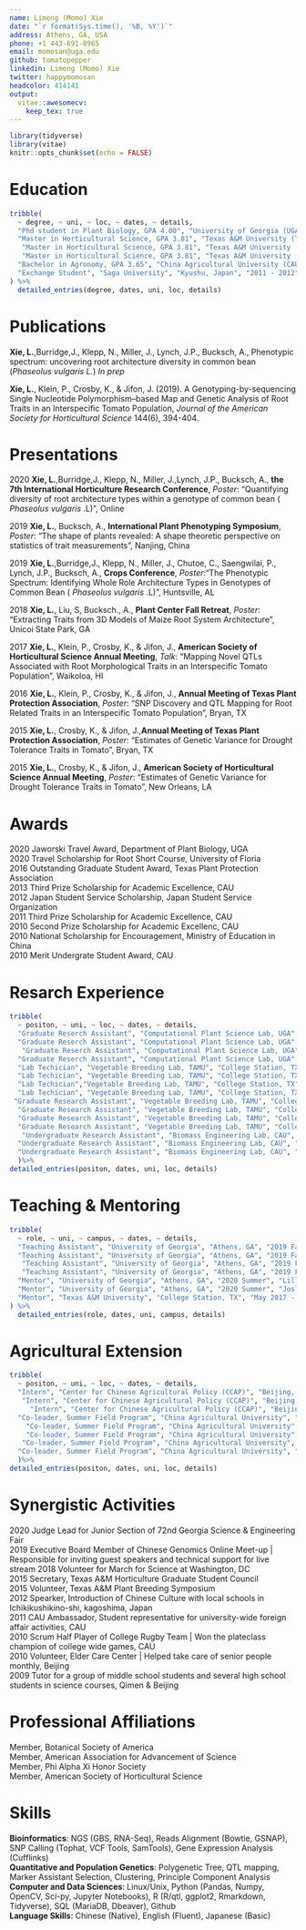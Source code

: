 ---
name: Limeng (Momo) Xie 
date: "`r format(Sys.time(), '%B, %Y')`"
address: Athens, GA, USA
phone: +1 443-691-8965
email: momosan@uga.edu
github: tomatopepper
linkedin: Limeng (Momo) Xie
twitter: happymomosan
headcolor: 414141
output: 
  vitae::awesomecv:
    keep_tex: true
---

```{r setup, include=FALSE}
library(tidyverse)
library(vitae)
knitr::opts_chunk$set(echo = FALSE)
```

# Education
```{r education}
tribble(
  ~ degree, ~ uni, ~ loc, ~ dates, ~ details,
  "Phd student in Plant Biology, GPA 4.00", "University of Georgia (UGA)", "Athens, GA", "2018 - Present", "Advisor: Dr. Alexander Bucksch, Computational Plant Science Lab",
  "Master in Horticultural Science, GPA 3.81", "Texas A&M University (TAMU)", "College Station, TX", "2014 - 2016", "Certificate in Applied Statistics",
   "Master in Horticultural Science, GPA 3.81", "Texas A&M University (TAMU)", "College Station, TX", "2014 - 2016","Advisors: Dr.Kevin Crosby & Dr.John Jifon, Vegetable Breeding Lab",
   "Master in Horticultural Science, GPA 3.81", "Texas A&M University (TAMU)", "College Station, TX", "2014 - 2016", "Thesis: SNP Discovery and Mapping QTLs Associated with Root Traits and Morphological Traits in Tomato",
  "Bachelor in Agronomy, GPA 3.65", "China Agricultural University (CAU)", "Beijing, China", "2009 - 2014", "Thesis: Evaluation of Methane Production in Anaerobic Reactor with Sweet Potato Vine and Dairy Manure",
  "Exchange Student", "Saga University", "Kyushu, Japan", "2011 - 2012", "Major in Plant` Science and Japanese"
) %>%
  detailed_entries(degree, dates, uni, loc, details)
```

# Publications
**Xie, L.**,Burridge,J., Klepp, N., Miller, J., Lynch, J.P., Bucksch, A.,  Phenotypic spectrum: uncovering root architecture diversity in common bean (*Phaseolus vulgaris L.*) *In prep*  

**Xie, L.**, Klein, P., Crosby, K., & Jifon, J. (2019). A Genotyping-by-sequencing Single Nucleotide Polymorphism–based Map and Genetic Analysis of Root Traits in an Interspecific Tomato Population, _Journal of the American Society for Horticultural Science_ 144(6), 394-404. 


 
# Presentations

2020 **Xie, L.**,Burridge,J., Klepp, N., Miller, J.,Lynch, J.P., Bucksch, A., **the 7th International Horticulture Research Conference**,  _Poster_: "Quantifying diversity of root architecture types within a genotype of common bean ( _Phaseolus vulgaris_ .L) ", Online  

2019 **Xie, L.**, Bucksch, A., **International Plant Phenotyping Symposium**, _Poster_: "The shape of plants revealed: A shape theoretic perspective on statistics of trait measurements", Nanjing, China

2019 **Xie, L.**,Burridge,J., Klepp, N., Miller, J., Chutoe, C., Saengwilai, P., Lynch, J.P., Bucksch, A., **Crops Conference**, _Poster_:"The Phenotypic Spectrum: Identifying Whole Role Architecture Types in Genotypes of Common Bean ( _Phaseolus vulgaris_ .L)", Huntsville, AL 

2018 **Xie, L.**, Liu, S, Bucksch., A., **Plant Center Fall Retreat**, _Poster_: “Extracting Traits from 3D Models of Maize Root System Architecture”, Unicoi State Park, GA  

2017 **Xie, L.**, Klein, P., Crosby, K., & Jifon, J., **American Society of Horticultural Science Annual Meeting**, _Talk_: "Mapping Novel QTLs Associated with Root Morphological Traits in an Interspecific Tomato Population", Waikoloa, HI  


2016 **Xie, L.**, Klein, P., Crosby, K., & Jifon, J., **Annual Meeting of Texas Plant Protection Association**, _Poster_: “SNP Discovery and QTL Mapping for Root Related Traits in an Interspecific Tomato Population”, Bryan, TX 

2015 **Xie, L.**, Crosby, K., & Jifon, J.,**Annual Meeting of Texas Plant Protection Association**, _Poster_: “Estimates of Genetic Variance for Drought Tolerance Traits in Tomato”, Bryan, TX 

2015 **Xie, L.**, Crosby, K., & Jifon, J., **American Society of Horticultural Science Annual Meeting**, _Poster_: “Estimates of Genetic Variance for Drought Tolerance Traits in Tomato”, New Orleans, LA 


# Awards
2020 Jaworski Travel Award, Department of Plant Biology, UGA  
2020 Travel Scholarship for Root Short Course, University of Floria  
2016 Outstanding Graduate Student Award, Texas Plant Protection Association  
2013 Third Prize Scholarship for Academic Excellence, CAU  
2012 Japan Student Service Scholarship, Japan Student Service Organization  
2011 Third Prize Scholarship for Academic Excellence, CAU  
2010 Second Prize Scholarship for Academic Excellenc, CAU  
2010 National Scholarship for Encouragement, Ministry of Education in China  
2010 Merit Undergrate Student Award, CAU 

# Resarch Experience 
```{r research}
tribble(
  ~ positon, ~ uni, ~ loc, ~ dates, ~ details,
  "Graduate Reserch Assistant", "Computational Plant Science Lab, UGA", "Athens, GA", "2018 - Present", "Current project: The phenotypic spectrum: quantifying the diversity of root architecture in common bean",
  "Graduate Reserch Assistant", "Computational Plant Science Lab, UGA", "Athens, GA", "2018 - Present", "Rotation projects: Developed an image processing pipeline to automatically extract root traits from 3D models of maize root system",
   "Graduate Reserch Assistant", "Computational Plant Science Lab, UGA", "Athens, GA", "2018 - Present", "Rotation projects: Identified potential genetic regions with insulators in Bladderwort by analyzing a public RNA-sea database",
  "Graduate Reserch Assistant", "Computational Plant Science Lab, UGA", "Athens, GA", "2018 - Present", "Rotation projects: Explored genetic variation of volatile content among 150 tomato accessions (wild, semi-domesticated, domesticated).",
  "Lab Techician", "Vegetable Breeding Lab, TAMU", "College Station, TX", "2017", "Conducted all daily operations including plant, fertilize, trellis, prune, IPM, supplies and asset acquisition to complete short term and long breeding  goals over 7 greenhouses and acre-size field",
  "Lab Techician", "Vegetable Breeding Lab, TAMU", "College Station, TX", "2017", "Established greenhouse trials of grafted tomatoes to study yield performance in relation to various rootstock and scion combinations",
  "Lab Techician","Vegetable Breeding Lab, TAMU", "College Station, TX", "2017", "Screened pepper hybrids for thrip resistance and performed hybrid testing at multiple locations across Texas",
  "Lab Techician", "Vegetable Breeding Lab, TAMU", "College Station, TX", "2017", "Crossed pepper, tomato, melon and squash to produce hybrid seed.",
 "Graduate Research Assistant", "Vegetable Breeding Lab, TAMU", "College Station, TX", "2014-2016", "Measure morphological root traits using the WinRhizo software",
  "Graduate Research Assistant", "Vegetable Breeding Lab, TAMU", "College Station, TX", "2014-2016", "Extracted, purified, and quantified tomato DNA for GBS library",
  "Graduate Research Assistant", "Vegetable Breeding Lab, TAMU", "College Station, TX", "2014-2016", "Constructed linkage map for mapping population using R/qtl, AsMap, and Joinmap",
  "Graduate Research Assistant", "Vegetable Breeding Lab, TAMU", "College Station, TX", "2014-2016", "Mapped 29 QTLs for 12 root and shoot traits using R/qtl, WinQTLCartographer, MapQTL and QTLNetworks",
   "Undergraduate Research Assistant", "Biomass Engineering Lab, CAU", "Beijing, China", "2012-2014", "Reutilized agricultural wastse, e.g. dairy manure and sweetpotato vine, into clean and renewable energy",
  "Undergraduate Research Assistant", "Biomass Engineering Lab, CAU", "Beijing, China", "2012-2014", "Evaluated the volatile fat acid of effluent using HPLC",
  "Undergraduate Research Assistant", "Biomass Engineering Lab, CAU", "Beijing, China", "2012-2014", "Observed dairy manure and sweetpotato vine at a ration of 2:8 could have  as stable methane production"
  )%>%
detailed_entries(positon, dates, uni, loc, details)
```

# Teaching & Mentoring

```{r tutoring}
tribble(
  ~ role, ~ uni, ~ campus, ~ dates, ~ details,
  "Teaching Assistant", "University of Georgia", "Athens, GA", "2019 Fall", "Concepts in Biology (BIOL1103), ~70 students",
  "Teaching Assistant", "University of Georgia", "Athens, GA", "2019 Fall", "Presented lectures for 3 lab session during semester",
   "Teaching Assistant", "University of Georgia", "Athens, GA", "2019 Fall", "Lead field trip and graded assigned homework for class",
   "Teaching Assistant", "University of Georgia", "Athens, GA", "2019 Fall", "Achieved overall student approval rating of 4.38 on 5 point scale",
  "Mentor", "University of Georgia", "Athens, GA", "2020 Summer", "Lilly Adams, REU Project: Developing a new image processing pipeline to extract root trait of Arabidopsis and identifying candidate genes for root traits from GWAS",
  "Mentor", "University of Georgia", "Athens, GA", "2020 Summer", "Joslyn Mcklveen, CURO Project: Analyze the effect of temperature and humidity on plant development on a newly-developed mesocosm system",
  "Mentor", "Texas A&M University", "College Station, TX", "May 2017 - Dec 2017", "Trained 8 undergraduates for pepper and tomato breeding"
) %>% 
  detailed_entries(role, dates, uni, campus, details)
```
\pagebreak

# Agricultural Extension 
```{r extension}
tribble(
  ~ positon, ~ uni, ~ loc, ~ dates, ~ details,
  "Intern", "Center for Chinese Agricultural Policy (CCAP)", "Beijing, China", "Aug 2011", "Participated the Farmer Field School Promotion Project led by CCAP, Ministry of Agriculture, and Rand Corporation (US)",
   "Intern", "Center for Chinese Agricultural Policy (CCAP)", "Beijing, China", "Aug 2011", "Investigated application of pesticides and fertilizers in tomato productions in Hubei Province",
     "Intern", "Center for Chinese Agricultural Policy (CCAP)", "Beijing, China", "Aug 2011", "Surveyed farmers in three villages and analyzed the questionare data",
  "Co-leader, Summer Field Program", "China Agricultural University", "Beijing, China", "June 2011", "Investigated the overuse of additives in the daylily industry in Qidong County",
    "Co-leader, Summer Field Program", "China Agricultural University", "Beijing, China", "June 2011", "Surveyed with local farmers and small business owners (>200 people)",
    "Co-leader, Summer Field Program", "China Agricultural University", "Beijing, China", "June 2011", "Presented results to the local government and appeared on the local media",
   "Co-leader, Summer Field Program", "China Agricultural University", "Beijing, China", "June 2011", "Organized a workshop introducing alternative methods to preserve daylily for farmers ",
  "Co-leader, Summer Field Program", "China Agricultural University", "Beijing, China", "June 2011", "Won the Excellent Investigators Team Award ",
  )%>%
detailed_entries(positon, dates, uni, loc, details)
```

# Synergistic Activities
2020   Judge Lead for Junior Section of 72nd Georgia Science & Engineering Fair  
2019   Executive Board Member of Chinese Genomics Online Meet-up | Responsible for inviting guest speakers and technical support for live stream 2018   Volunteer for March for Science at Washington, DC  
2015   Secretary, Texas A&M Horticulture Graduate Student Council  
2015   Volunteer, Texas A&M Plant Breeding Symposium  
2012   Spearker, Introduction of Chinese Culture with local schools in Ichikikushikino-shi, kagoshima, Japan  
2011   CAU Ambassador, Student representative for university-wide foreign affair activities, CAU  
2010   Scrum Half Player of College Rugby Team | Won the plateclass champion of college wide games, CAU  
2010   Volunteer, Elder Care Center | Helped take care of senior people monthly, Beijing  
2009   Tutor for a group of middle school students and several high school students in science courses, Qimen & Beijing  

# Professional Affiliations 
Member, Botanical Society of America  
Member, American Association for Advancement of Science  
Member, Phi Alpha Xi Honor Society  
Member, American Society of Horticultural Science   

# Skills
**Bioinformatics**: NGS (GBS, RNA-Seq), Reads Alignment (Bowtie, GSNAP), SNP Calling (Tophat, VCF Tools, SamTools), Gene Expression Analysis (Cufflinks)  
**Quantitative and Population Genetics**: Polygenetic Tree, QTL mapping, Marker Assistant Selection, Clustering, Principle Component Analysis  
**Computer and Data Sciences**: Linux/Unix, Python (Pandas, Numpy, OpenCV, Sci-py, Jupyter Notebooks), R (R/qtl, ggplot2, Rmarkdown, Tidyverse), SQL (MariaDB, Dbeaver), Github  
**Language Skills**: Chinese (Native), English (Fluent), Japanese (Basic)